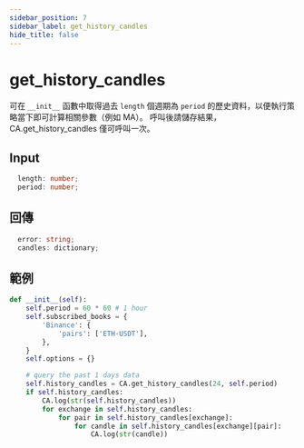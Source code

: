 ```yaml
---
sidebar_position: 7
sidebar_label: get_history_candles
hide_title: false
---
```



# get_history_candles

可在 `__init__` 函數中取得過去 `length` 個週期為 `period` 的歷史資料，以便執行策略當下即可計算相關參數（例如 MA）。
呼叫後請儲存結果，CA.get_history_candles 僅可呼叫一次。

## Input

```typescript
  length: number;
  period: number;
```

## 回傳

```typescript
  error: string;
  candles: dictionary;
```

## 範例

```python
def __init__(self):
    self.period = 60 * 60 # 1 hour
    self.subscribed_books = {
        'Binance': {
            'pairs': ['ETH-USDT'],
        },
    }
    self.options = {}

    # query the past 1 days data
    self.history_candles = CA.get_history_candles(24, self.period)
    if self.history_candles:
        CA.log(str(self.history_candles))
        for exchange in self.history_candles:
            for pair in self.history_candles[exchange]:
                for candle in self.history_candles[exchange][pair]:
                    CA.log(str(candle))
```
